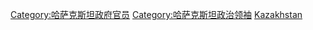 {{Commonscat|Politicians of Kazakhstan}}

[[Category:哈萨克斯坦政府官员|Category:哈萨克斯坦政府官员]]
[[Category:哈萨克斯坦政治领袖|Category:哈萨克斯坦政治领袖]]
[[Category:亚洲各国总统|Kazakhstan]]